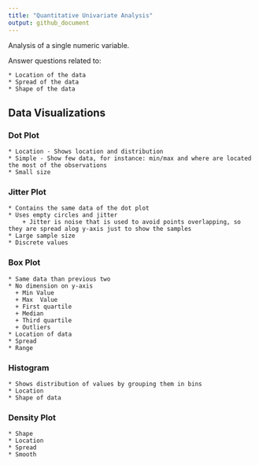 ```yaml
---
title: "Quantitative Univariate Analysis"
output: github_document
---
```


Analysis of a single numeric variable.

Answer questions related to:

    * Location of the data
    * Spread of the data
    * Shape of the data
    
  
## Data Visualizations

### Dot Plot

    * Location - Shows location and distribution
    * Simple - Show few data, for instance: min/max and where are located the most of the observations
    * Small size
    
    
### Jitter Plot
    
    * Contains the same data of the dot plot
    * Uses empty circles and jitter
        + Jitter is noise that is used to avoid points overlapping, so they are spread alog y-axis just to show the samples
    * Large sample size
    * Discrete values
    
    
### Box Plot

    * Same data than previous two
    * No dimension on y-axis
      + Min Value
      + Max  Value
      + First quartile
      + Median
      + Third quartile
      + Outliers
    * Location of data
    * Spread
    * Range
    

### Histogram

    * Shows distribution of values by grouping them in bins
    * Location
    * Shape of data
    
### Density Plot

    * Shape
    * Location
    * Spread
    * Smooth

